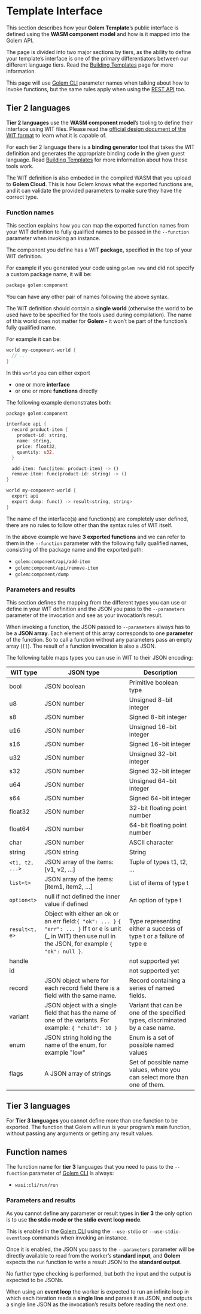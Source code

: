 # Template Interface

This section describes how your **Golem Template**’s public interface is defined using the **WASM component model** and how is it mapped into the Golem API.

The page is divided into two major sections by tiers, as the ability to define your template’s interface is one of the primary differentiators between our different language tiers. Read the [Building Templates](/building-templates) page for more information.

This page will use [Golem CLI](/golem-cli)  parameter names when talking about how to invoke functions, but the same rules apply when using the [REST API](/rest-api) too.

## Tier 2 languages

**Tier 2 languages** use the **WASM component model**’s tooling to define their interface using WIT files. Please read the [official design document of the WIT format](https://github.com/WebAssembly/component-model/blob/main/design/mvp/WIT.md) to learn what it is capable of.

For each tier 2 language there is a **binding generator** tool that takes the WIT definition and generates the appropriate binding code in the given guest language. Read [Building Templates](/building-templates) for more information about how these tools work.

The WIT definition is also embeded in the compiled WASM that you upload to **Golem Cloud**. This is how Golem knows what the exported functions are, and it can validate the provided parameters to make sure they have the correct type.

### Function names

This section explains how you can map the exported function names from your WIT definition to fully qualified names to be passed in the `--function` parameter when invoking an instance.

The component you define has a WIT **package,** specified in the top of your WIT definition.

For example if you generated your code using `golem new` and did not specify a custom package name, it will be:

```rust
package golem:component
```

You can have any other pair of names following the above syntax.

The WIT definition should contain a **single world** (otherwise the world to be used have to be specified for the tools used during compilation). The name of this world does not matter for **Golem -** it won’t be part of the function’s fully qualified name.

For example it can be:

```rust
world my-component-world {
  // ...
}
```

In this `world` you can either export 

- one or more **interface**
- or one or more **functions** directly

The following example demonstrates both:

```rust
package golem:component

interface api {
  record product-item {
    product-id: string,
    name: string,
    price: float32,
    quantity: u32,
  }

  add-item: func(item: product-item) -> ()
  remove-item: func(product-id: string) -> ()
}

world my-component-world {
  export api
  export dump: func() -> result<string, string>
}
```

The name of the interface(s) and function(s) are completely user defined, there are no rules to follow other than the syntax rules of WIT itself.

In the above example we have **3 exported functions** and we can refer to them in the `--function` parameter with the following fully qualified names, consisting of the package name and the exported path:

- `golem:component/api/add-item`
- `golem:component/api/remove-item`
- `golem:component/dump`

### Parameters and results

This section defines the mapping from the different types you can use or define in your WIT definition and the JSON you pass to the `--parameters` parameter of the invocation and see as your invocation’s result.

When invoking a function, the JSON passed to `--parameters` always has to be a **JSON array**. Each element of this array corresponds to one **parameter** of the function. So to call a function without any parameters pass an empty array (`[]`). The result of a function invocation is also a JSON.

The following table maps types you can use in WIT to their JSON encoding:

| WIT type | JSON type | Description |
| --- | --- | --- |
| bool | JSON boolean | Primitive boolean type |
| u8 | JSON number | Unsigned 8-bit integer |
| s8 | JSON number | Signed 8-bit integer |
| u16 | JSON number | Unsigned 16-bit integer |
| s16 | JSON number | Signed 16-bit integer |
| u32 | JSON number | Unsigned 32-bit integer |
| s32 | JSON number | Signed 32-bit integer |
| u64 | JSON number | Unsigned 64-bit integer |
| s64 | JSON number | Signed 64-bit integer |
| float32 | JSON number | 32-bit floating point number |
| float64 | JSON number | 64-bit floating point number |
| char | JSON number | ASCII character |
| string | JSON string | String |
| `<t1, t2, ...>` | JSON array of the items: [v1, v2, …] | Tuple of types t1, t2, … |
| `list<t>` | JSON array of the items: [item1, item2, …] | List of items of type t |
| `option<t>` | null if not defined the inner value if defined | An option of type t |
| `result<t, e>` | Object with either an ok or an err field:`{ "ok": ... }` `{ "err": ... }`  If t or e is unit (_ in WIT) then use null in the JSON, for example `{ "ok": null }`. | Type representing either a success of type t or a failure of type e |
| handle |  | not supported yet |
| id |  | not supported yet |
| record | JSON object where for each record field there is a field with the same name. | Record containing a series of named fields. |
| variant | JSON object with a single field that has the name of one of the variants. For example: `{ "child": 10 }` | Variant that can be one of the specified types, discriminated by a case name. |
| enum | JSON string holding the name of the enum, for example "low" | Enum is a set of possible named values |
| flags | A JSON array of strings | Set of possible name values, where you can select more than one of them. |


## Tier 3 languages

For **Tier 3 languages** you cannot define more than one function to be exported. The function that Golem will run is your program’s main function, without passing any arguments or getting any result values.

## Function names

The function name for **tier 3** languages that you need to pass to the `--function` parameter of [Golem CLI](/golem-cli) is always:

- `wasi:cli/run/run`

### Parameters and results

As you cannot define any parameter or result types in **tier 3** the only option is to use **the stdio mode or the stdio event loop mode**. 

This is enabled in the [Golem CLI](/golem-cli) using the `--use-stdio` or `--use-stdio-eventloop` commands when invoking an instance.

Once it is enabled, the JSON you pass to the `--parameters` parameter will be directly available to read from the worker’s **standard input**, and **Golem** expects the `run` function to write a result JSON to the **standard output**. 

No further type checking is performed, but both the input and the output is expected to be JSONs.

When using an **event loop** the worker is expected to run an infinite loop in which each iteration reads a **single line** and parses it as JSON, and outputs a single line JSON as the invocation’s results before reading the next one.